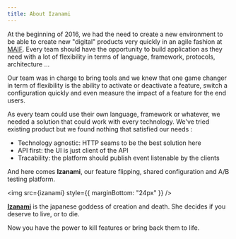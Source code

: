 ```yaml
---
title: About Izanami
---
```



At the beginning of 2016, we had the need to create a new environment to be able to create new "digital" products very quickly in an agile fashion at <a href="https://www.maif.fr/" target="_blank">MAIF</a>.
Every team should have the opportunity to build application as they need with a lot of flexibility in terms of language, framework, protocols, architecture ...

Our team was in charge to bring tools and we knew that one game changer in term of flexibility is the ability to activate or deactivate a feature, switch a configuration quickly and even measure the impact of a feature for the end users.

As every team could use their own language, framework or whatever, we needed a solution that could work with every technology.
We've tried existing product but we found nothing that satisfied our needs :

- Technology agnostic: HTTP seams to be the best solution here
- API first: the UI is just client of the API
- Tracability: the platform should publish event listenable by the clients

And here comes **Izanami**, our feature flipping, shared configuration and A/B testing platform.

<img src={izanami} style={{ marginBottom: "24px" }} />

**[Izanami](https://en.wikipedia.org/wiki/Izanami-no-Mikoto)** is the japanese goddess
of creation and death. She decides if you deserve to live, or to die.

Now you have the power to kill features or bring back them to life.
